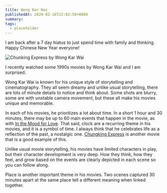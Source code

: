 ```yaml
---
title: Wong Kar Wai
publishedAt: 2024-02-16T22:02:50+0800
summary:
tags:
  - placeholder
---
```


I am back after a 7 day hiatus to just spend time with family and thinking. Happy Chinese New Year everyone!

<Image
  src="/images/chunking-express.png"
  alt="Chunking Express by Wong Kar Wai"
/>

I recently watched some 1990s movies by Wong Kar Wai and I am surprised.

Wong Kar Wai is known for his unique style of storytelling and cinematography. They all seem dreamy and unlike usual storytelling, there are lots of minute details to notice and think about. Some shots are blurry, some are with unstable camera movement, but these all make his movies unique and memorable.

In each of his movies, he prioritizes a lot about time. In a short 1 hour and 30 minutes, there may be up to 60 main events that happen in the movie, as with [In the Mood for Love](https://www.imdb.com/title/tt0118694/). That said, clock are a recurring theme in his movies, and it is a symbol of time. I always think that he celebrates life as a reflection of the past, a nostalgic one. [Chungking Express](https://en.wikipedia.org/wiki/Chungking_Express) is another movie that is a good example of this.

Unlike usual movie storytelling, his movies have limited characters in play, but their character development is very deep. How they think, how they feel, and grow based on the events are clearly depicted in each scene so you can follow along.

Place is another important theme in his movies. Two scenes captured 30 minutes apart at the same place tell a different meaning when linked together.
